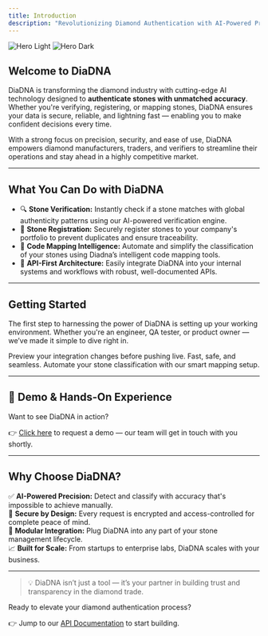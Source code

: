 ```yaml
---
title: Introduction
description: "Revolutionizing Diamond Authentication with AI-Powered Precision"
---
```


<img className="block dark:hidden" src="/images/hero.svg" alt="Hero Light" />
<img className="hidden dark:block" src="/images/hero.svg" alt="Hero Dark" />

## Welcome to DiaDNA

DiaDNA is transforming the diamond industry with cutting-edge AI technology designed to **authenticate stones with unmatched accuracy**. Whether you're verifying, registering, or mapping stones, DiaDNA ensures your data is secure, reliable, and lightning fast — enabling you to make confident decisions every time.

With a strong focus on precision, security, and ease of use, DiaDNA empowers diamond manufacturers, traders, and verifiers to streamline their operations and stay ahead in a highly competitive market.

---

## What You Can Do with DiaDNA

- 🔍 **Stone Verification:** Instantly check if a stone matches with global authenticity patterns using our AI-powered verification engine.
- 📝 **Stone Registration:** Securely register stones to your company's portfolio to prevent duplicates and ensure traceability.
- 🧠 **Code Mapping Intelligence:** Automate and simplify the classification of your stones using Diadna’s intelligent code mapping tools.
- 🚀 **API-First Architecture:** Easily integrate DiaDNA into your internal systems and workflows with robust, well-documented APIs.

---

## Getting Started

The first step to harnessing the power of DiaDNA is setting up your working environment. Whether you're an engineer, QA tester, or product owner — we’ve made it simple to dive right in.

<CardGroup cols={2}>
  <Card
    title="Get Started"
    icon="microchip"
    href="https://docs.diadna.cloud/support"
  >
    Preview your integration changes before pushing live. Fast, safe, and
    seamless.
  </Card>
  <Card title="Stone Code Mapping" icon="fingerprint" href="/stonecodesetup">
    Automate your stone classification with our smart mapping setup.
  </Card>
</CardGroup>

---

## 🧪 Demo & Hands-On Experience

Want to see DiaDNA in action?

👉 [Click here](/support) to request a demo — our team will get in touch with you shortly.

---

## Why Choose DiaDNA?

✅ **AI-Powered Precision:** Detect and classify with accuracy that's impossible to achieve manually.  
🔐 **Secure by Design:** Every request is encrypted and access-controlled for complete peace of mind.  
🧩 **Modular Integration:** Plug DiaDNA into any part of your stone management lifecycle.  
📈 **Built for Scale:** From startups to enterprise labs, DiaDNA scales with your business.

---

> 💡 DiaDNA isn’t just a tool — it’s your partner in building trust and transparency in the diamond trade.

Ready to elevate your diamond authentication process?

👉 Jump to our [API Documentation](/api-reference/introduction) to start building.
